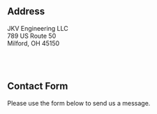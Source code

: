 


## Address

JKV Engineering LLC  
789 US Route 50  
Milford, OH 45150  

<GoogleMap/>

<br/><br/>

## Contact Form

Please use the form below to send us a message.

<ContactForm/>